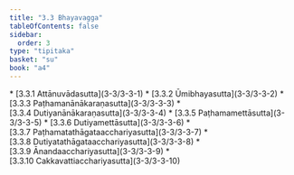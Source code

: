 ```yaml
---
title: "3.3 Bhayavagga"
tableOfContents: false
sidebar:
  order: 3
type: "tipitaka"
basket: "su"
book: "a4"
---
```



<DynamicBreadcrumb />



<TableOfContents book="a4" section="3.3">
* [3.3.1 Attānuvādasutta](3-3/3-3-1)
* [3.3.2 Ūmibhayasutta](3-3/3-3-2)
* [3.3.3 Paṭhamanānākaraṇasutta](3-3/3-3-3)
* [3.3.4 Dutiyanānākaraṇasutta](3-3/3-3-4)
* [3.3.5 Paṭhamamettāsutta](3-3/3-3-5)
* [3.3.6 Dutiyamettāsutta](3-3/3-3-6)
* [3.3.7 Paṭhamatathāgataacchariyasutta](3-3/3-3-7)
* [3.3.8 Dutiyatathāgataacchariyasutta](3-3/3-3-8)
* [3.3.9 Ānandaacchariyasutta](3-3/3-3-9)
* [3.3.10 Cakkavattiacchariyasutta](3-3/3-3-10)
</TableOfContents>